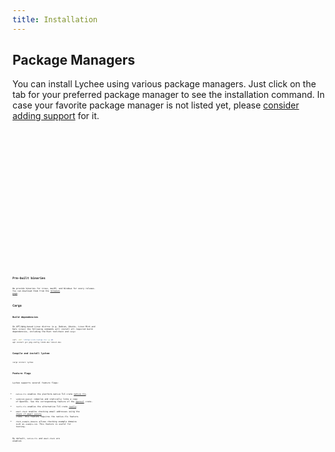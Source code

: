 ```yaml
---
title: Installation
---
```


## Package Managers 

You can install Lychee using various package managers.
Just click on the tab for your preferred package manager to see the installation command.
In case your favorite package manager is not listed yet, please
[consider adding support](https://github.com/lycheeverse/lychee/issues/59) for it.


<Tabs>
  <TabItem label="Arch">
    <Code code="pacman -S lychee" lang="sh" />
  </TabItem>
  <TabItem label="Homebrew">
    <Code code="brew install lychee" lang="sh" />
  </TabItem>
  <TabItem label="Docker">
    <Code code="docker pull lycheeverse/lychee" lang="sh" />
  </TabItem>
  <TabItem label="NixOS">
    <Code code="nix-env -iA nixos.lychee" lang="sh" />
  </TabItem>
  <TabItem label="FreeBSD">
    <Code code="pkg install lychee" lang="sh" />
  </TabItem>
  <TabItem label="Scoop">
    <Code code="scoop install lychee" lang="sh" />
  </TabItem>
  <TabItem label="Snap">
    <Code code="sudo snap install lychee" lang="sh" />
  </TabItem>
  <TabItem label="OpenSUSE">
    <Code code="zypper in lychee" lang="sh" />
  </TabItem>
  <TabItem label="chocolatey">
    <Code code="choco install lychee" lang="sh" />
  </TabItem>
</Tabs>

## Pre-built binaries

We provide binaries for Linux, macOS, and Windows for every release.
You can download them from the [releases page](https://github.com/lycheeverse/lychee/releases).

## Cargo

### Build dependencies

On APT/dpkg-based Linux distros (e.g. Debian, Ubuntu, Linux Mint and Kali Linux) the following commands will install all required build dependencies, including the Rust toolchain and `cargo`:

```sh
curl -sSf '<https://sh.rustup.rs>' | sh
apt install gcc pkg-config libc6-dev libssl-dev
```

### Compile and install lychee

```sh
cargo install lychee
```

### Feature flags

Lychee supports several feature flags:

- `native-tls` enables the platform-native TLS crate [native-tls](https://crates.io/crates/native-tls).
- `vendored-openssl` compiles and statically links a copy of OpenSSL. See the corresponding feature of the [openssl](https://crates.io/crates/openssl) crate.
- `rustls-tls` enables the alternative TLS crate [rustls](https://crates.io/crates/rustls).
- `email-check` enables checking email addresses using the [check-if-email-exists](https://crates.io/crates/check-if-email-exists) crate. This feature requires the native-tls feature.
- `check_example_domains` allows checking example domains such as `example.com.` This feature is useful for testing.

By default, `native-tls` and `email-check` are enabled.

